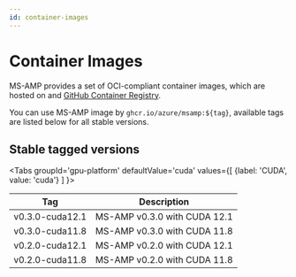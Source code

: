 ```yaml
---
id: container-images
---
```




# Container Images

MS-AMP provides a set of OCI-compliant container images, which are hosted on and [GitHub Container Registry](https://github.com/azure/MS-AMP/pkgs/container/msamp).

You can use MS-AMP image by `ghcr.io/azure/msamp:${tag}`, available tags are listed below for all stable versions.

## Stable tagged versions

<Tabs
  groupId='gpu-platform'
  defaultValue='cuda'
  values={[
    {label: 'CUDA', value: 'cuda'}
  ]
}>
<TabItem value='cuda'>

| Tag               | Description                        |
|-------------------|------------------------------------|
| v0.3.0-cuda12.1   | MS-AMP v0.3.0 with CUDA 12.1       |
| v0.3.0-cuda11.8   | MS-AMP v0.3.0 with CUDA 11.8       |
| v0.2.0-cuda12.1   | MS-AMP v0.2.0 with CUDA 12.1       |
| v0.2.0-cuda11.8   | MS-AMP v0.2.0 with CUDA 11.8       |

</TabItem>
</Tabs>
